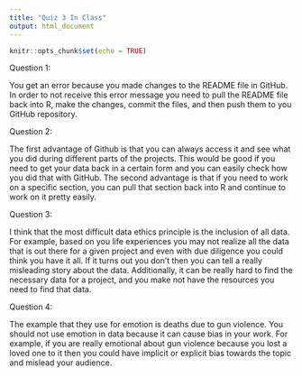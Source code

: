 ```yaml
---
title: "Quiz 3 In Class"
output: html_document
---
```


```r
knitr::opts_chunk$set(echo = TRUE)
```

Question 1:

You get an error because you made changes to the README file in GitHub. In order to not receive this error message you need to pull the README file back into R, make the changes, commit the files, and then push them to you GitHub repository. 

Question 2:

The first advantage of Github is that you can always access it and see what you did during different parts of the projects. This would be good if you need to get your data back in a certain form and you can easily check how you did that with GitHub. The second advantage is that if you need to work on a specific section, you can pull that section back into R and continue to work on it pretty easily. 

Question 3:

I think that the most difficult data ethics principle is the inclusion of all data. For example, based on you life experiences you may not realize all the data that is out there for a given project and even with due diligence you could think you have it all. If it turns out you don't then you can tell a really misleading story about the data. Additionally, it can be really hard to find the necessary data for a project, and you make not have the resources you need to find that data. 

Question 4:

The example that they use for emotion is deaths due to gun violence. You should not use emotion in data because it can cause bias in your work. For example, if you are really emotional about gun violence because you lost a loved one to it then you could have implicit or explicit bias towards the topic and mislead your audience. 

